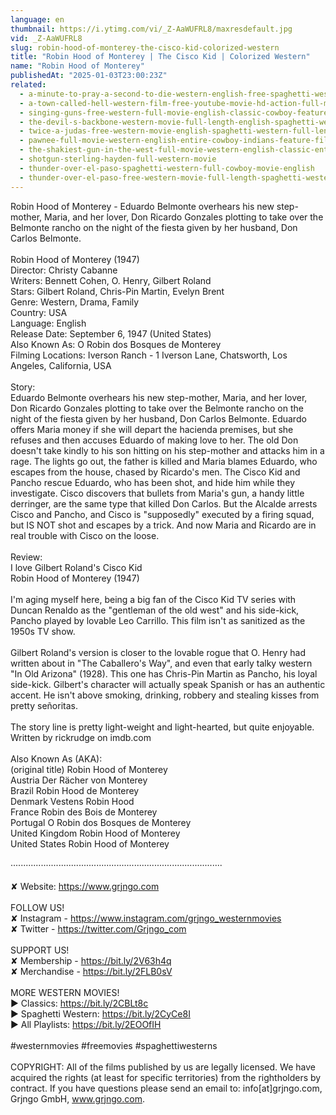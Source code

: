 ```yaml
---
language: en
thumbnail: https://i.ytimg.com/vi/_Z-AaWUFRL8/maxresdefault.jpg
vid: _Z-AaWUFRL8
slug: robin-hood-of-monterey-the-cisco-kid-colorized-western
title: "Robin Hood of Monterey | The Cisco Kid | Colorized Western"
name: "Robin Hood of Monterey"
publishedAt: "2025-01-03T23:00:23Z"
related:
  - a-minute-to-pray-a-second-to-die-western-english-free-spaghetti-western
  - a-town-called-hell-western-film-free-youtube-movie-hd-action-full-movie
  - singing-guns-free-western-full-movie-english-classic-cowboy-feature-film
  - the-devil-s-backbone-western-movie-full-length-english-spaghetti-western-cowboyfilm-watchfree
  - twice-a-judas-free-western-movie-english-spaghetti-western-full-length
  - pawnee-full-movie-western-english-entire-cowboy-indians-feature-film-free-full-westerns
  - the-shakiest-gun-in-the-west-full-movie-western-english-classic-entire-film-full-free-movies
  - shotgun-sterling-hayden-full-western-movie
  - thunder-over-el-paso-spaghetti-western-full-cowboy-movie-english
  - thunder-over-el-paso-free-western-movie-full-length-spaghetti-western-full-action-movie
---
```


Robin Hood of Monterey - Eduardo Belmonte overhears his new step-mother, Maria, and her lover, Don Ricardo Gonzales plotting to take over the Belmonte rancho on the night of the fiesta given by her husband, Don Carlos Belmonte.<br />
<br />
Robin Hood of Monterey (1947)<br />
Director: Christy Cabanne<br />
Writers: Bennett Cohen, O. Henry, Gilbert Roland<br />
Stars: Gilbert Roland, Chris-Pin Martin, Evelyn Brent<br />
Genre: Western, Drama, Family<br />
Country: USA<br />
Language: English<br />
Release Date: September 6, 1947 (United States)<br />
Also Known As: O Robin dos Bosques de Monterey<br />
Filming Locations: Iverson Ranch - 1 Iverson Lane, Chatsworth, Los Angeles, California, USA<br />
<br />
Story:<br />
Eduardo Belmonte overhears his new step-mother, Maria, and her lover, Don Ricardo Gonzales plotting to take over the Belmonte rancho on the night of the fiesta given by her husband, Don Carlos Belmonte. Eduardo offers Maria money if she will depart the hacienda premises, but she refuses and then accuses Eduardo of making love to her. The old Don doesn't take kindly to his son hitting on his step-mother and attacks him in a rage. The lights go out, the father is killed and Maria blames Eduardo, who escapes from the house, chased by Ricardo's men. The Cisco Kid and Pancho rescue Eduardo, who has been shot, and hide him while they investigate. Cisco discovers that bullets from Maria's gun, a handy little derringer, are the same type that killed Don Carlos. But the Alcalde arrests Cisco and Pancho, and Cisco is "supposedly" executed by a firing squad, but IS NOT shot and escapes by a trick. And now Maria and Ricardo are in real trouble with Cisco on the loose.<br />
<br />
Review:<br />
I love Gilbert Roland's Cisco Kid<br />
Robin Hood of Monterey (1947)<br />
<br />
I'm aging myself here, being a big fan of the Cisco Kid TV series with Duncan Renaldo as the "gentleman of the old west" and his side-kick, Pancho played by lovable Leo Carrillo. This film isn't as sanitized as the 1950s TV show.<br />
<br />
Gilbert Roland's version is closer to the lovable rogue that O. Henry had written about in "The Caballero's Way", and even that early talky western "In Old Arizona" (1928). This one has Chris-Pin Martin as Pancho, his loyal side-kick. Gilbert's character will actually speak Spanish or has an authentic accent. He isn't above smoking, drinking, robbery and stealing kisses from pretty señoritas.<br />
<br />
The story line is pretty light-weight and light-hearted, but quite enjoyable. Written by rickrudge on imdb.com<br />
<br />
Also Known As (AKA):<br />
(original title) Robin Hood of Monterey<br />
Austria Der Rächer von Monterey<br />
Brazil Robin Hood de Monterey<br />
Denmark Vestens Robin Hood<br />
France Robin des Bois de Monterey<br />
Portugal O Robin dos Bosques de Monterey<br />
United Kingdom Robin Hood of Monterey<br />
United States Robin Hood of Monterey<br />
<br />
····················································································<br />
<br />
✘ Website: https://www.grjngo.com<br />
<br />
FOLLOW US!<br />
✘ Instagram - https://www.instagram.com/grjngo_westernmovies<br />
✘ Twitter - https://twitter.com/Grjngo_com<br />
<br />
SUPPORT US!<br />
✘ Membership - https://bit.ly/2V63h4q<br />
✘ Merchandise - https://bit.ly/2FLB0sV<br />
<br />
MORE WESTERN MOVIES! <br />
► Classics: https://bit.ly/2CBLt8c <br />
► Spaghetti Western: https://bit.ly/2CyCe8I <br />
► All Playlists: https://bit.ly/2EOOfIH <br />
<br />
#westernmovies #freemovies #spaghettiwesterns<br />
<br />
COPYRIGHT: All of the films published by us are legally licensed. We have acquired the rights (at least for specific territories) from the rightholders by contract. If you have questions please send an email to: info[at]grjngo.com, Grjngo GmbH, www.grjngo.com.